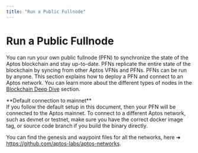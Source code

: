 ```yaml
---
title: "Run a Public Fullnode"
---
```



# Run a Public Fullnode

You can run your own public fullnode (PFN) to synchronize the state of the Aptos blockchain and stay
up-to-date. PFNs replicate the entire state of the blockchain by syncing from other Aptos VFNs and PFNs. PFNs
can be run by anyone. This section explains how to deploy a PFN and connect to an Aptos network. You can learn
more about the different types of nodes in the [Blockchain Deep Dive](../blockchain.mdx) section.

<Callout type="info">
**Default connection to mainnet**<br />
If you follow the default setup in this document, then your PFN will be connected to the Aptos mainnet. To connect
to a different Aptos network, such as devnet or testnet, make sure you have the correct docker image tag, or source
code branch if you build the binary directly.

You can find the genesis and waypoint files for all the networks, here ➜ https://github.com/aptos-labs/aptos-networks.
</Callout>
